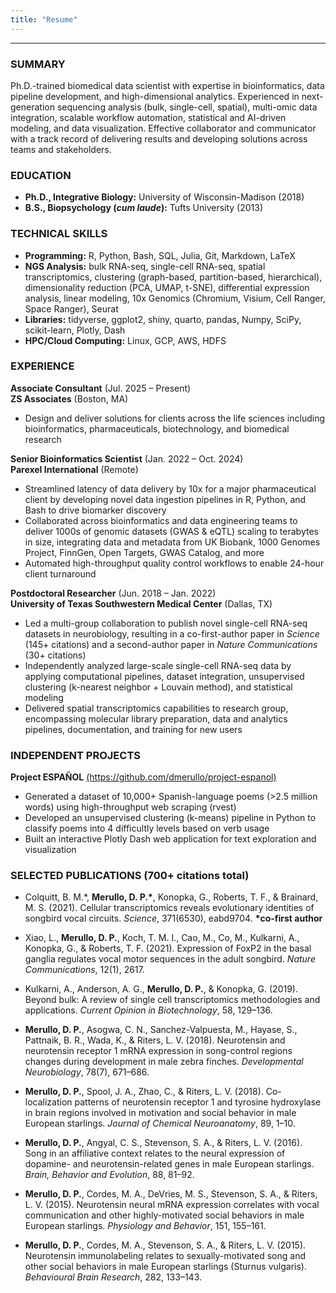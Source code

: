 ```yaml
---
title: "Resume"
---
```


***

### SUMMARY

Ph.D.-trained biomedical data scientist with expertise in bioinformatics, data pipeline development, and high-dimensional analytics. Experienced in next-generation sequencing analysis (bulk, single-cell, spatial), multi-omic data integration, scalable workflow automation, statistical and AI-driven modeling, and data visualization. Effective collaborator and communicator with a track record of delivering results and developing solutions across teams and stakeholders.

### EDUCATION

- **Ph.D., Integrative Biology:** University of Wisconsin-Madison (2018)
- **B.S., Biopsychology (*cum laude*):** Tufts University (2013)

### TECHNICAL SKILLS

- **Programming:** R, Python, Bash, SQL, Julia, Git, Markdown, LaTeX
- **NGS Analysis:** bulk RNA-seq, single-cell RNA-seq, spatial transcriptomics, clustering (graph-based, partition-based, hierarchical), dimensionality reduction (PCA, UMAP, t-SNE), differential expression analysis, linear modeling, 10x Genomics (Chromium, Visium, Cell Ranger, Space Ranger), Seurat
- **Libraries:** tidyverse, ggplot2, shiny, quarto, pandas, Numpy, SciPy, scikit-learn, Plotly, Dash
- **HPC/Cloud Computing:** Linux, GCP, AWS, HDFS

### EXPERIENCE

**Associate Consultant** (Jul. 2025 – Present)\
**ZS Associates**  (Boston, MA)

- Design and deliver solutions for clients across the life sciences including bioinformatics, pharmaceuticals, biotechnology, and biomedical research

**Senior Bioinformatics Scientist** (Jan. 2022 – Oct. 2024)\
**Parexel International**  (Remote)

- Streamlined latency of data delivery by 10x for a major pharmaceutical client by developing novel data ingestion pipelines in R, Python, and Bash to drive biomarker discovery
- Collaborated across bioinformatics and data engineering teams to deliver 1000s of genomic datasets (GWAS & eQTL) scaling to terabytes in size, integrating data and metadata from UK Biobank, 1000 Genomes Project, FinnGen, Open Targets, GWAS Catalog, and more
- Automated high-throughput quality control workflows to enable 24-hour client turnaround

**Postdoctoral Researcher** (Jun. 2018 – Jan. 2022) \
**University of Texas Southwestern Medical Center**  (Dallas, TX)
  
- Led a multi-group collaboration to publish novel single-cell RNA-seq datasets in neurobiology, resulting in a co-first-author paper in *Science* (145+ citations) and a second-author paper in *Nature Communications* (30+ citations)
- Independently analyzed large-scale single-cell RNA-seq data by applying computational pipelines, dataset integration, unsupervised clustering (k-nearest neighbor + Louvain method), and statistical modeling
- Delivered spatial transcriptomics capabilities to research group, encompassing molecular library preparation, data and analytics pipelines, documentation, and training for new users

### INDEPENDENT PROJECTS

**Project ESPAÑOL** [(https://github.com/dmerullo/project-espanol)](https://github.com/dmerullo/project-espanol){target="_blank"}

- Generated a dataset of 10,000+ Spanish-language poems (>2.5 million words) using high-throughput web scraping (rvest)
- Developed an unsupervised clustering (k-means) pipeline in Python to classify poems into 4 difficultly levels based on verb usage
- Built an interactive Plotly Dash web application for text exploration and visualization
  
### SELECTED PUBLICATIONS (700+ citations total)

- Colquitt, B. M.\*, <strong>Merullo, D. P.\*</strong>, Konopka, G., Roberts, T. F., & Brainard, M. S. (2021). Cellular transcriptomics reveals evolutionary identities of songbird vocal circuits. *Science*, 371(6530), eabd9704. <strong>*co-first author</strong>

- Xiao, L., **Merullo, D. P.**, Koch, T. M. I., Cao, M., Co, M., Kulkarni, A., Konopka, G., & Roberts, T. F. (2021). Expression of FoxP2 in the basal ganglia regulates vocal motor sequences in the adult songbird. *Nature Communications*, 12(1), 2617.

- Kulkarni, A., Anderson, A. G., **Merullo, D. P.**, & Konopka, G. (2019). Beyond bulk: A review of single cell transcriptomics methodologies and applications. *Current Opinion in Biotechnology*, 58, 129–136.

- **Merullo, D. P.**, Asogwa, C. N., Sanchez-Valpuesta, M., Hayase, S., Pattnaik, B. R., Wada, K., & Riters, L. V. (2018). Neurotensin and neurotensin receptor 1 mRNA expression in song-control regions changes during development in male zebra finches. *Developmental Neurobiology*, 78(7), 671–686.

- **Merullo, D. P.**, Spool, J. A., Zhao, C., & Riters, L. V. (2018). Co-localization patterns of neurotensin receptor 1 and tyrosine hydroxylase in brain regions involved in motivation and social behavior in male European starlings. *Journal of Chemical Neuroanatomy*, 89, 1–10.

- **Merullo, D. P.**, Angyal, C. S., Stevenson, S. A., & Riters, L. V. (2016). Song in an affiliative context relates to the neural expression of dopamine- and neurotensin-related genes in male European starlings. *Brain, Behavior and Evolution*, 88, 81–92.

- **Merullo, D. P.**, Cordes, M. A., DeVries, M. S., Stevenson, S. A., & Riters, L. V. (2015). Neurotensin neural mRNA expression correlates with vocal communication and other highly-motivated social behaviors in male European starlings. *Physiology and Behavior*, 151, 155–161.

- **Merullo, D. P.**, Cordes, M. A., Stevenson, S. A., & Riters, L. V. (2015). Neurotensin immunolabeling relates to sexually-motivated song and other social behaviors in male European starlings (Sturnus vulgaris). *Behavioural Brain Research*, 282, 133–143.